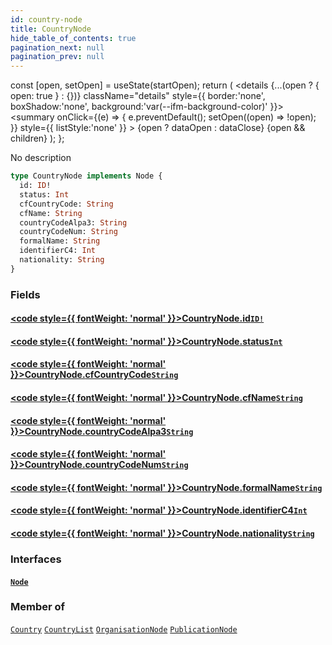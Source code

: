 ```yaml
---
id: country-node
title: CountryNode
hide_table_of_contents: true
pagination_next: null
pagination_prev: null
---
```







  const [open, setOpen] = useState(startOpen);
  return (
    <details {...(open ? { open: true } : {})} className="details" style={{ border:'none', boxShadow:'none', background:'var(--ifm-background-color)' }}>
      <summary
        onClick={(e) => {
          e.preventDefault();
          setOpen((open) => !open);
        }}
        style={{ listStyle:'none' }}
      >
      {open ? dataOpen : dataClose}
      </summary>
      {open && children}
    </details>
  );
};




No description


```graphql
type CountryNode implements Node {
  id: ID!
  status: Int
  cfCountryCode: String
  cfName: String
  countryCodeAlpa3: String
  countryCodeNum: String
  formalName: String
  identifierC4: Int
  nationality: String
}
```




### Fields

#### [<code style={{ fontWeight: 'normal' }}>CountryNode.<b>id</b></code>](#)<Bullet />[`ID!`](/cris/scalars/id) <Badge class="secondary" text="non-null"/> <Badge class="secondary" text="scalar"/>
> 
> 

#### [<code style={{ fontWeight: 'normal' }}>CountryNode.<b>status</b></code>](#)<Bullet />[`Int`](/cris/scalars/int) <Badge class="secondary" text="scalar"/>
> 
> 

#### [<code style={{ fontWeight: 'normal' }}>CountryNode.<b>cfCountryCode</b></code>](#)<Bullet />[`String`](/cris/scalars/string) <Badge class="secondary" text="scalar"/>
> 
> 

#### [<code style={{ fontWeight: 'normal' }}>CountryNode.<b>cfName</b></code>](#)<Bullet />[`String`](/cris/scalars/string) <Badge class="secondary" text="scalar"/>
> 
> 

#### [<code style={{ fontWeight: 'normal' }}>CountryNode.<b>countryCodeAlpa3</b></code>](#)<Bullet />[`String`](/cris/scalars/string) <Badge class="secondary" text="scalar"/>
> 
> 

#### [<code style={{ fontWeight: 'normal' }}>CountryNode.<b>countryCodeNum</b></code>](#)<Bullet />[`String`](/cris/scalars/string) <Badge class="secondary" text="scalar"/>
> 
> 

#### [<code style={{ fontWeight: 'normal' }}>CountryNode.<b>formalName</b></code>](#)<Bullet />[`String`](/cris/scalars/string) <Badge class="secondary" text="scalar"/>
> 
> 

#### [<code style={{ fontWeight: 'normal' }}>CountryNode.<b>identifierC4</b></code>](#)<Bullet />[`Int`](/cris/scalars/int) <Badge class="secondary" text="scalar"/>
> 
> 

#### [<code style={{ fontWeight: 'normal' }}>CountryNode.<b>nationality</b></code>](#)<Bullet />[`String`](/cris/scalars/string) <Badge class="secondary" text="scalar"/>
> 
> 

### Interfaces

#### [`Node`](/cris/interfaces/node) <Badge class="secondary" text="interface"/>
> 
> 



### Member of

[`Country`](/cris/objects/country)  <Badge class="secondary" text="object"/><Bullet />[`CountryList`](/cris/objects/country-list)  <Badge class="secondary" text="object"/><Bullet />[`OrganisationNode`](/cris/objects/organisation-node)  <Badge class="secondary" text="object"/><Bullet />[`PublicationNode`](/cris/objects/publication-node)  <Badge class="secondary" text="object"/>

